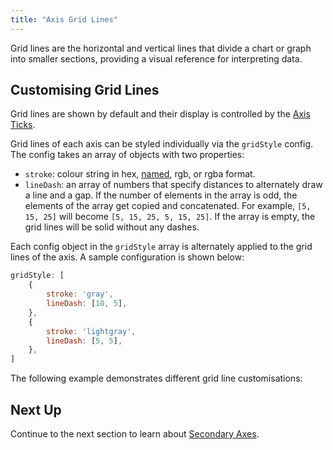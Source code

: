 ```yaml
---
title: "Axis Grid Lines"
---
```

Grid lines are the horizontal and vertical lines that divide a chart or graph into smaller sections, providing a visual
reference for interpreting data.

## Customising Grid Lines

Grid lines are shown by default and their display is controlled by the [Axis Ticks](/charts-axes-ticks/).

Grid lines of each axis can be styled individually via the `gridStyle` config. The config takes an array of objects with two properties:

- `stroke`: colour string in hex, <a href="https://www.w3.org/TR/css-color-4/#typedef-named-color" target="blank">named</a>, rgb, or rgba format.
- `lineDash`: an array of numbers that specify distances to alternately draw a line and a gap. If the number of elements in the array is odd, the elements of the array get copied and concatenated. For example, `[5, 15, 25]` will become `[5, 15, 25, 5, 15, 25]`. If the array is empty, the grid lines will be solid without any dashes.

Each config object in the `gridStyle` array is alternately applied to the grid lines of the axis. A sample configuration
is shown below:

```js
gridStyle: [
    {
        stroke: 'gray',
        lineDash: [10, 5],
    },
    {
        stroke: 'lightgray',
        lineDash: [5, 5],
    },
]
```

The following example demonstrates different grid line customisations:

<ChartExampleRunner title='Axis Grid Lines' name='axis-grid-lines' type='generated'></ChartExampleRunner>

## Next Up

Continue to the next section to learn about [Secondary Axes](/charts-axes-secondary/).